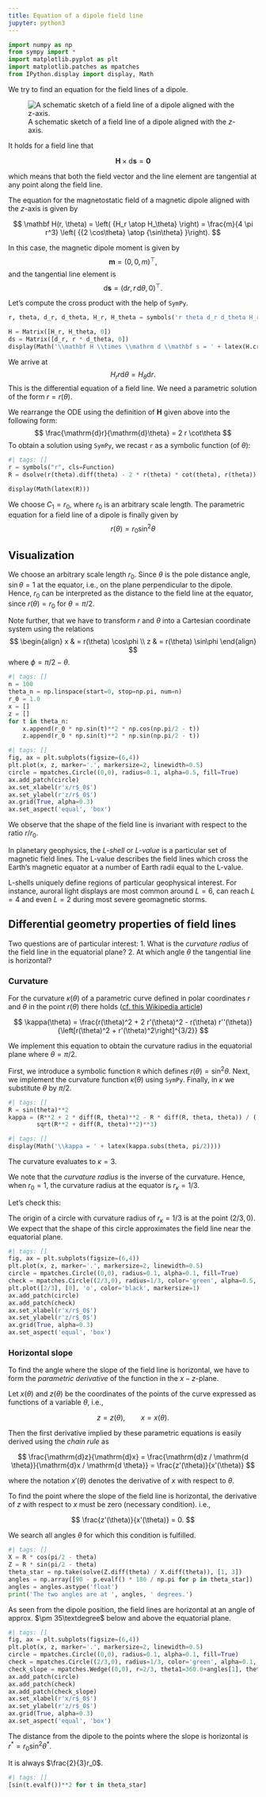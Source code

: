 ```yaml
---
title: Equation of a dipole field line
jupyter: python3
---
```


```python
import numpy as np
from sympy import *
import matplotlib.pyplot as plt
import matplotlib.patches as mpatches
from IPython.display import display, Math
```

We try to find an equation for the field lines of a dipole.

![A schematic sketch of a field line of a dipole aligned with the $z$-axis.](images/Feldlinie.excalidraw.svg){#fig-fieldline}

It holds for a field line that

$$
\mathbf{H} \times \mathrm{d} \mathbf{s} = \mathbf{0}
$$

which means that both the field vector and the line element are tangential at any point along the field line.

The equation for the magnetostatic field of a magnetic dipole aligned with the $z$-axis is given by

$$
\mathbf H(r, \theta) = 
\left( {H_r \atop H_\theta} \right) = 
\frac{m}{4 \pi r^3} 
\left(
{{2 \cos\theta} \atop {\sin\theta} }\right).
$$

In this case, the magnetic dipole moment is given by
$$
\mathbf{m} = (0, 0, m)^\top,
$$
and the tangential line element is
$$
\mathrm d \mathbf s = (\mathrm dr, r \, \mathrm d\theta, 0)^\top.
$$

Let's compute the cross product with the help of `SymPy`. 

```python
r, theta, d_r, d_theta, H_r, H_theta = symbols('r theta d_r d_theta H_r H_theta', real=True) 

H = Matrix([H_r, H_theta, 0])
ds = Matrix([d_r, r * d_theta, 0])
display(Math('\\mathbf H \\times \\mathrm d \\mathbf s = ' + latex(H.cross(ds)) + ' = \\mathbf 0'))
```

We arrive at
$$
H_r r \mathrm{d}\theta = H_\theta \mathrm{d} r.
$$
This is the differential equation of a field line. We need a parametric solution of the form $r = r(\theta)$.

We rearrange the ODE using the definition of $\mathbf H$ given above into the following form:
$$
\frac{\mathrm{d}r}{\mathrm{d}\theta} = 2 r \cot\theta
$$
To obtain a solution using `SymPy`, we recast `r` as a symbolic function (of $\theta$):

```python
#| tags: []
r = symbols("r", cls=Function)
R = dsolve(r(theta).diff(theta) - 2 * r(theta) * cot(theta), r(theta))

display(Math(latex(R)))
```

We choose $C_1=r_0$, where $r_0$ is an arbitrary scale length. The parametric equation for a field line of a dipole is finally given by
$$
r(\theta) = r_0 \sin^2 \theta
$$

## Visualization

We choose an arbitrary scale length $r_0$. Since $\theta$ is the pole distance angle, $\sin\theta=1$ at the equator, i.e., on the plane perpendicular to the dipole. Hence, $r_0$ can be interpreted as the distance to the field line at the equator, since $r(\theta) = r_0$ for $\theta=\pi/2$.

Note further, that we have to transform $r$ and $\theta$ into a Cartesian coordinate system using the relations
$$
\begin{align}
x & = r(\theta) \cos\phi \\
z & = r(\theta) \sin\phi
\end{align}
$$
where $\phi = \pi/2 - \theta$.

```python
#| tags: []
n = 100
theta_n = np.linspace(start=0, stop=np.pi, num=n)
r_0 = 1.0
x = []
z = []
for t in theta_n:
    x.append(r_0 * np.sin(t)**2 * np.cos(np.pi/2 - t))
    z.append(r_0 * np.sin(t)**2 * np.sin(np.pi/2 - t))
```

```python
#| tags: []
fig, ax = plt.subplots(figsize=(6,4))
plt.plot(x, z, marker='.', markersize=2, linewidth=0.5)
circle = mpatches.Circle((0,0), radius=0.1, alpha=0.5, fill=True)
ax.add_patch(circle)
ax.set_xlabel(r'x/r$_0$')
ax.set_ylabel(r'z/r$_0$')
ax.grid(True, alpha=0.3)
ax.set_aspect('equal', 'box')
```

We observe that the shape of the field line is invariant with respect to the ratio $r/r_0$.

In planetary geophysics, the _L-shell_ or _L-value_ is a particular set of magnetic field lines.
The L-value describes the field lines which cross the Earth's magnetic equator at a number of Earth radii equal to the L-value.

L-shells uniquely define regions of particular geophysical interest. For instance, auroral light displays are most common around $L=6$, can reach $L=4$ and even $L=2$ during most severe geomagnetic storms.

## Differential geometry properties of field lines

Two questions are of particular interest:
1. What is the _curvature radius_ of the field line in the equatorial plane?
2. At which angle $\theta$ the tangential line is horizontal?

### Curvature
For the curvature $\kappa(\theta)$ of a parametric curve defined in polar coordinates $r$ and $\theta$ in the point $r(\theta)$ there holds ([cf. this Wikipedia article](https://en.wikipedia.org/wiki/Curvature))

$$
\kappa(\theta) = \frac{r(\theta)^2 + 2 r'(\theta)^2 - r(\theta) r''(\theta)}
{\left[r(\theta)^2 + r'(\theta)^2\right]^{3/2}}
$$

We implement this equation to obtain the curvature radius in the equatorial plane where $\theta=\pi/2$.

First, we introduce a symbolic function `R` which defines $r(\theta) = \sin^2\theta$.
Next, we implement the curvature function $\kappa(\theta)$ using `SymPy`.
Finally, in $\kappa$ we substitute $\theta$ by $\pi/2$.

```python
#| tags: []
R = sin(theta)**2
kappa = (R**2 + 2 * diff(R, theta)**2 - R * diff(R, theta, theta)) / (
        sqrt(R**2 + diff(R, theta)**2)**3)
```

```python
#| tags: []
display(Math('\\kappa = ' + latex(kappa.subs(theta, pi/2))))
```

The curvature evaluates to $\kappa=3$.

We note that the _curvature radius_ is the inverse of the curvature.
Hence, when $r_0 = 1$, the curvature radius at the equator is $r_\kappa = 1/3$.

Let's check this:

The origin of a circle with curvature radius of $r_\kappa=1/3$ is at the point $(2/3, 0)$.
We expect that the shape of this circle approximates the field line near the equatorial plane.

```python
#| tags: []
fig, ax = plt.subplots(figsize=(6,4))
plt.plot(x, z, marker='.', markersize=2, linewidth=0.5)
circle = mpatches.Circle((0,0), radius=0.1, alpha=0.1, fill=True)
check = mpatches.Circle((2/3,0), radius=1/3, color='green', alpha=0.5, fill=True)
plt.plot([2/3], [0], 'o', color='black', markersize=1)
ax.add_patch(circle)
ax.add_patch(check)
ax.set_xlabel(r'x/r$_0$')
ax.set_ylabel(r'z/r$_0$')
ax.grid(True, alpha=0.3)
ax.set_aspect('equal', 'box')
```

### Horizontal slope

To find the angle where the slope of the field line is horizontal, we have to form the _parametric derivative_ of the function in the $x-z$-plane.

Let $x(\theta)$ and $z(\theta)$ be the coordinates of the points of the curve expressed as functions of a variable $\theta$, i.e.,

$$
z = z(\theta), \qquad x = x(\theta). 
$$

Then the first derivative implied by these parametric equations is easily derived using the _chain rule_ as

$$
\frac{\mathrm{d}z}{\mathrm{d}x} = \frac{\mathrm{d}z / \mathrm{d \theta}}{\mathrm{d}x / \mathrm{d \theta}} = \frac{z'(\theta)}{x'(\theta)}
$$

where the notation $x'(\theta)$ denotes the derivative of $x$ with respect to $\theta$.

To find the point where the slope of the field line is horizontal, the derivative of $z$ with respect to $x$ must be zero (necessary condition). i.e.,

$$
\frac{z'(\theta)}{x'(\theta)} = 0.
$$

We search all angles $\theta$ for which this condition is fulfilled. 

```python
#| tags: []
X = R * cos(pi/2 - theta)
Z = R * sin(pi/2 - theta)
theta_star = np.take(solve(Z.diff(theta) / X.diff(theta)), [1, 3])
angles = np.array([90 - p.evalf() * 180 / np.pi for p in theta_star])
angles = angles.astype('float')
print('The two angles are at ', angles, ' degrees.')
```

As seen from the dipole position, the field lines are horizontal at an angle of approx. $\pm 35\textdegree$ below and above the equatorial plane.

```python
#| tags: []
fig, ax = plt.subplots(figsize=(6,4))
plt.plot(x, z, marker='.', markersize=2, linewidth=0.5)
circle = mpatches.Circle((0,0), radius=0.1, alpha=0.1, fill=True)
check = mpatches.Circle((2/3,0), radius=1/3, color='green', alpha=0.1, fill=True)
check_slope = mpatches.Wedge((0,0), r=2/3, theta1=360.0+angles[1], theta2=angles[0], color='red', alpha=0.5)
ax.add_patch(circle)
ax.add_patch(check)
ax.add_patch(check_slope)
ax.set_xlabel(r'x/r$_0$')
ax.set_ylabel(r'z/r$_0$')
ax.grid(True, alpha=0.3)
ax.set_aspect('equal', 'box')
```

The distance from the dipole to the points where the slope is horizontal is $r^* = r_0 \sin^2 \theta^*$.

It is always $\frac{2}{3}r_0$.

```python
#| tags: []
[sin(t.evalf())**2 for t in theta_star]
```

